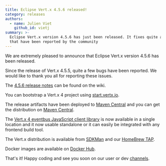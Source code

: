 ```yaml
---
title: Eclipse Vert.x 4.5.6 released!
category: releases
authors:
  - name: Julien Viet
    github_id: vietj
summary: >-
  Eclipse Vert.x version 4.5.6 has just been released. It fixes quite a few bugs
  that have been reported by the community
---
```


We are extremely pleased to announce that Eclipse Vert.x version 4.5.6 has been released.

Since the release of Vert.x 4.5.5, quite a few bugs have been reported. We would like to thank you all for reporting these issues.

The [4.5.6 release notes](https://github.com/vert-x3/wiki/wiki/4.5.6-Release-Notes) can be found on the wiki.

You can bootstrap a Vert.x 4 project using [start.vertx.io](https://start.vertx.io).

The release artifacts have been deployed to [Maven Central](https://search.maven.org/search?q=g:io.vertx%20AND%20v:4.5.6) and
you can get the distribution on [Maven Central](https://repo1.maven.org/maven2/io/vertx/vertx-stack-manager/4.5.6/).

The [Vert.x 4 eventbus JavaScript client library](https://www.npmjs.com/package/@vertx/eventbus-bridge-client.js) is now available
in a single location and it now usable standalone or it can easily be integrated with any frontend build tool.

The Vert.x distribution is available from [SDKMan](https://sdkman.io) and our
[HomeBrew TAP](https://github.com/vertx-distrib/homebrew-tap).

Docker images are available on [Docker Hub](https://hub.docker.com/u/vertx/).

That's it! Happy coding and see you soon on our user or dev [channels](https://vertx.io/channels).

